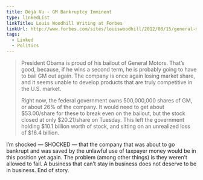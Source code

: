 ```yaml
---
title: Déjà Vu - GM Bankruptcy Imminent
type: linkedList
linkTitle: Louis Woodhill Writing at Forbes
linkUrl: http://www.forbes.com/sites/louiswoodhill/2012/08/15/general-motors-is-headed-for-bankruptcy-again/
tags:
  - Linked
  - Politics
---
```


> President Obama is proud of his bailout of General Motors. That’s good, because, if he wins a second term, he is probably going to have to bail GM out again. The company is once again losing market share, and it seems unable to develop products that are truly competitive in the U.S. market.
>
> Right now, the federal government owns 500,000,000 shares of GM, or about 26% of the company. It would need to get about $53.00/share for these to break even on the bailout, but the stock closed at only $20.21/share on Tuesday. This left the government holding $10.1 billion worth of stock, and sitting on an unrealized loss of $16.4 billion.

I’m shocked — SHOCKED — that the company that was about to go bankrupt and was saved by the unlawful use of taxpayer money would be in this position yet again. The problem (among other things) is they weren’t allowed to fail. A business that can’t stay in business does not deserve to be in business. End of story.
